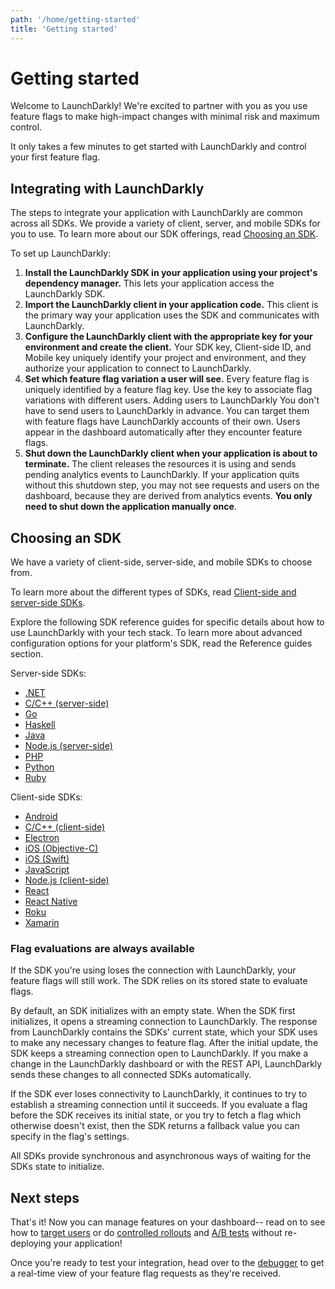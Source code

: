 ```yaml
---
path: '/home/getting-started'
title: 'Getting started'
---
```


# Getting started

<Metadata timeToRead={props.timeToRead} lastModifiedDateFormatted={props.lastModifiedDateFormatted} />

Welcome to LaunchDarkly! We're excited to partner with you as you use feature flags to make high-impact changes with minimal risk and maximum control.

It only takes a few minutes to get started with LaunchDarkly and control your first feature flag.

## Integrating with LaunchDarkly

The steps to integrate your application with LaunchDarkly are common across all SDKs. We provide a variety of client, server, and mobile SDKs for you to use. To learn more about our SDK offerings, read [Choosing an SDK](#choosing-an-sdk).

To set up LaunchDarkly:

1. **Install the LaunchDarkly SDK in your application using your project's dependency manager.** This lets your application access the LaunchDarkly SDK.
2. **Import the LaunchDarkly client in your application code.** This client is the primary way your application uses the SDK and communicates with LaunchDarkly.
3. **Configure the LaunchDarkly client with the appropriate key for your environment and create the client.** Your SDK key, Client-side ID, and Mobile key uniquely identify your project and environment, and they authorize your application to connect to LaunchDarkly.
4. **Set which feature flag variation a user will see.** Every feature flag is uniquely identified by a feature flag key. Use the key to associate flag variations with different users.
   <Callout intent="info">
     <CalloutTitle>Adding users to LaunchDarkly</CalloutTitle>
     <CalloutDescription>
       You don't have to send users to LaunchDarkly in advance. You can target them with feature flags have LaunchDarkly
       accounts of their own. Users appear in the dashboard automatically after they encounter feature flags.
     </CalloutDescription>
   </Callout>
5. **Shut down the LaunchDarkly client when your application is about to terminate.** The client releases the resources it is using and sends pending analytics events to LaunchDarkly. If your application quits without this shutdown step, you may not see requests and users on the dashboard, because they are derived from analytics events. **You only need to shut down the application manually once**.

## Choosing an SDK

We have a variety of client-side, server-side, and mobile SDKs to choose from.

To learn more about the different types of SDKs, read [Client-side and server-side SDKs](./client-side-and-server-side).

Explore the following SDK reference guides for specific details about how to use LaunchDarkly with your tech stack. To learn more about advanced configuration options for your platform's SDK, read the Reference guides section.

Server-side SDKs:

- [.NET](./dotnet-sdk-reference)
- [C/C++ (server-side)](./c-server-sdk-reference)
- [Go](./go-sdk-reference)
- [Haskell](./haskell-server-sdk-reference)
- [Java](./java-sdk-reference)
- [Node.js (server-side)](./node-sdk-reference)
- [PHP](./php-sdk-reference)
- [Python](./python-sdk-reference)
- [Ruby](./ruby-sdk-reference)

Client-side SDKs:

- [Android](./android-sdk-reference)
- [C/C++ (client-side)](./c-sdk-reference)
- [Electron](./electron-sdk-reference)
- [iOS (Objective-C)](./ios-objc-sdk-reference)
- [iOS (Swift)](./ios-sdk-reference)
- [JavaScript](./js-sdk-reference)
- [Node.js (client-side)](./node-client-sdk-reference)
- [React](./react-sdk-reference)
- [React Native](./react-native-sdk-reference)
- [Roku](./roku-sdk-reference)
- [Xamarin](./xamarin-sdk-reference)

### Flag evaluations are always available

If the SDK you're using loses the connection with LaunchDarkly, your feature flags will still work. The SDK relies on its stored state to evaluate flags.

By default, an SDK initializes with an empty state. When the SDK first initializes, it opens a streaming connection to LaunchDarkly. The response from LaunchDarkly contains the SDKs' current state, which your SDK uses to make any necessary changes to feature flag. After the initial update, the SDK keeps a streaming connection open to LaunchDarkly. If you make a change in the LaunchDarkly dashboard or with the REST API, LaunchDarkly sends these changes to all connected SDKs automatically.

If the SDK ever loses connectivity to LaunchDarkly, it continues to try to establish a streaming connection until it succeeds. If you evaluate a flag before the SDK receives its initial state, or you try to fetch a flag which otherwise doesn't exist, then the SDK returns a fallback value you can specify in the flag's settings.

All SDKs provide synchronous and asynchronous ways of waiting for the SDKs state to initialize.

## Next steps

That's it! Now you can manage features on your dashboard-- read on to see how to [target users](./targeting-users) or do [controlled rollouts](./targeting-users) and [A/B tests](./running-ab-tests) without re-deploying your application!

Once you're ready to test your integration, head over to the [debugger](./debugger) to get a real-time view of your feature flag requests as they're received.
